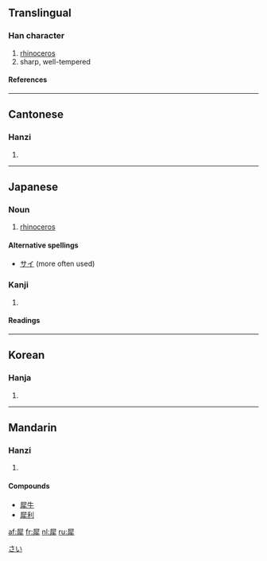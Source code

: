 ==Translingual==
===Han character===
{{Han char|rn=93|rad=牛|as=08|sn=12|four=7725<sub>1</sub>|canj=尸水竹手 (SEHQ)}}
# [[rhinoceros]]
# sharp, well-tempered
====References====
{{Han ref|kx=0701.140|dkj=20045|dj=1114.230|hdz=31815.010|uh=7280|ud=29312|bh=B552|bd=46418}}

----
==Cantonese==
===Hanzi===
{{yue-hanzi|jyut=|y=sai1}}
# {{defn|Cantonese}}

----
==Japanese==

===Noun===
{{ja-noun|k|hira=さい|rom=sai}}
#[[rhinoceros]]
[[Category:ja:Mammals|さい]]
====Alternative spellings====
*[[サイ]] (more often used)
===Kanji===
{{ja-kanji|grade=|rs=牛08}}
# {{defn|Japanese}} 
====Readings====
{{ja-readings|on=[[さい]] (sai), [[せい]] (sei)|kun=[[かたい]] (katai), [[するどい]] (surudoi)}}

----
==Korean==
===Hanja===
{{ko-hanja|hangeul=서|eumhun=|rv=seo|mr=sŏ|y=se}}
# {{defn|Korean}}

----
==Mandarin==
===Hanzi===
{{cmn-hanzi|pin=[[xī]] (xi1)|wg=hsi<sup>1</sup>}}
# {{defn|Mandarin}}

====Compounds====
*[[犀牛]]
*[[犀利]]


[[af:犀]]
[[fr:犀]]
[[nl:犀]]
[[ru:犀]]